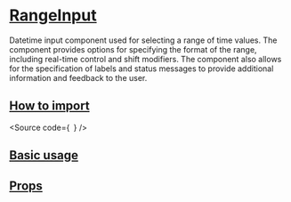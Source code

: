 

<Meta of={Stories} />

# [RangeInput](#rangeinput)

Datetime input component used for selecting a range of time values.
The component provides options for specifying the format of the range, including real-time control and shift modifiers.
The component also allows for the specification of labels and status messages to provide additional information and feedback to the user.

## [How to import](#how-to-import)

<Source
  code={`
`}
/>

## [Basic usage](#basic-usage)

<Canvas of={Stories.Base} />

## [Props](#props)

<ArgTypes of={Stories} />
